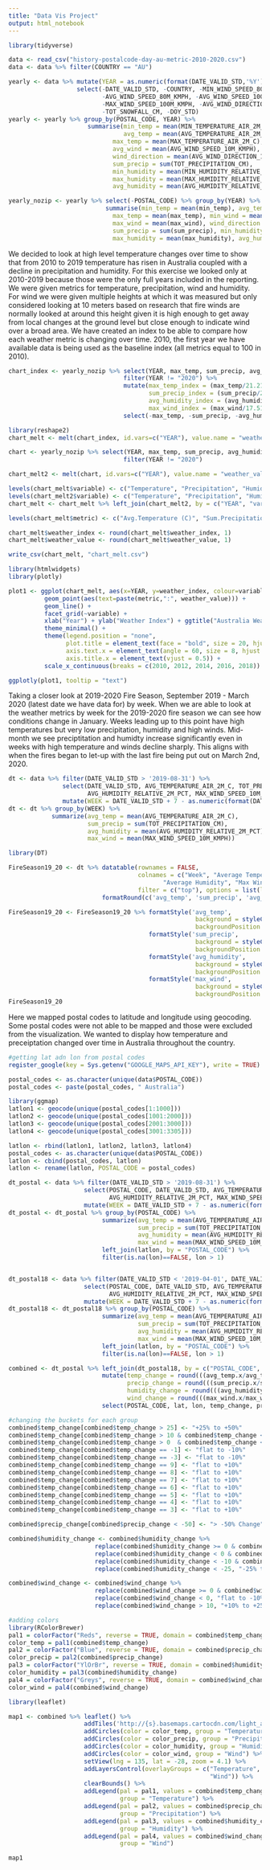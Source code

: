 ```yaml
---
title: "Data Vis Project"
output: html_notebook
---
```


```r
library(tidyverse)

data <- read_csv("history-postalcode-day-au-metric-2010-2020.csv")
data <- data %>% filter(COUNTRY == "AU")
```

```R
yearly <- data %>% mutate(YEAR = as.numeric(format(DATE_VALID_STD,'%Y'))) %>%
                   select(-DATE_VALID_STD, -COUNTRY, -MIN_WIND_SPEED_80M_KMPH, -MIN_WIND_SPEED_100M_KMPH, 
                          -AVG_WIND_SPEED_80M_KMPH, -AVG_WIND_SPEED_100M_KMPH, -MAX_WIND_SPEED_80M_KMPH, 
                          -MAX_WIND_SPEED_100M_KMPH, -AVG_WIND_DIRECTION_80M_DEG, -AVG_WIND_DIRECTION_100M_DEG, 
                          -TOT_SNOWFALL_CM, -DOY_STD) 
yearly <- yearly %>% group_by(POSTAL_CODE, YEAR) %>% 
                      summarise(min_temp = mean(MIN_TEMPERATURE_AIR_2M_C), 
                                avg_temp = mean(AVG_TEMPERATURE_AIR_2M_C), 
                             max_temp = mean(MAX_TEMPERATURE_AIR_2M_C), min_wind = mean(MIN_WIND_SPEED_10M_KMPH), 
                             avg_wind = mean(AVG_WIND_SPEED_10M_KMPH), max_wind = mean(MAX_WIND_SPEED_10M_KMPH), 
                             wind_direction = mean(AVG_WIND_DIRECTION_10M_DEG), 
                             sum_precip = sum(TOT_PRECIPITATION_CM), 
                             min_humidity = mean(MIN_HUMIDITY_RELATIVE_2M_PCT), 
                             max_humidity = mean(MAX_HUMIDITY_RELATIVE_2M_PCT), 
                             avg_humidity = mean(AVG_HUMIDITY_RELATIVE_2M_PCT))

yearly_nozip <- yearly %>% select(-POSTAL_CODE) %>% group_by(YEAR) %>%
                           summarise(min_temp = mean(min_temp), avg_temp = mean(avg_temp), 
                             max_temp = mean(max_temp), min_wind = mean(min_wind), avg_wind = mean(avg_wind), 
                             max_wind = mean(max_wind), wind_direction = mean(wind_direction), 
                             sum_precip = sum(sum_precip), min_humidity = mean(min_humidity), 
                             max_humidity = mean(max_humidity), avg_humidity = mean(avg_humidity))
```

We decided to look at high level temperature changes over time to show that from 2010 to 2019 temperature has risen in Australia coupled with a decline in precipitation and humidity. For this exercise we looked only at 2010-2019 because those were the only full years included in the reporting. We were given metrics for temperature, precipitation, wind and humidity. For wind we were given multiple heights at which it was measured but only considered looking at 10 meters based on research that fire winds are normally looked at around this height given it is high enough to get away from local changes at the ground level but close enough to indicate wind over a broad area. We have created an index to be able to compare how each weather metric is changing over time. 2010, the first year we have available data is being used as the baseline index (all metrics equal to 100 in 2010). 

```R
chart_index <- yearly_nozip %>% select(YEAR, max_temp, sum_precip, avg_humidity, max_wind) %>%
                                filter(YEAR != "2020") %>% 
                                mutate(max_temp_index = (max_temp/21.21211*100), 
                                       sum_precip_index = (sum_precip/245051.56*100), 
                                       avg_humidity_index = (avg_humidity/71.07044*100), 
                                       max_wind_index = (max_wind/17.51735*100)) %>%
                                select(-max_temp, -sum_precip, -avg_humidity, -max_wind)
```

```R
library(reshape2)
chart_melt <- melt(chart_index, id.vars=c("YEAR"), value.name = "weather_index")

chart <- yearly_nozip %>% select(YEAR, max_temp, sum_precip, avg_humidity, max_wind) %>%
                                filter(YEAR != "2020")

chart_melt2 <- melt(chart, id.vars=c("YEAR"), value.name = "weather_value")

levels(chart_melt$variable) <- c("Temperature", "Precipitation", "Humidity", "Wind")
levels(chart_melt2$variable) <- c("Temperature", "Precipitation", "Humidity", "Wind")
chart_melt <- chart_melt %>% left_join(chart_melt2, by = c("YEAR", "variable")) %>% mutate(metric = variable)

levels(chart_melt$metric) <- c("Avg.Temperature (C)", "Sum.Precipitation (mm)", "Avg.Humidity", "Max.Wind (m/s)")

chart_melt$weather_index <- round(chart_melt$weather_index, 1)
chart_melt$weather_value <- round(chart_melt$weather_value, 1)

write_csv(chart_melt, "chart_melt.csv")
```

```R
library(htmlwidgets)
library(plotly)

plot1 <- ggplot(chart_melt, aes(x=YEAR, y=weather_index, colour=variable)) +
          geom_point(aes(text=paste(metric,":", weather_value))) +
          geom_line() +
          facet_grid(~variable) +
          xlab("Year") + ylab("Weather Index") + ggtitle("Australia Weather Metrics 2010-2019") + 
          theme_minimal() +
          theme(legend.position = "none",
                plot.title = element_text(face = "bold", size = 20, hjust = 0.5), 
                axis.text.x = element_text(angle = 60, size = 8, hjust = 10),
                axis.title.x = element_text(vjust = 0.5)) +
          scale_x_continuous(breaks = c(2010, 2012, 2014, 2016, 2018))

ggplotly(plot1, tooltip = "text")
```

Taking a closer look at 2019-2020 Fire Season, September 2019 - March 2020 (latest date we have data for) by week. When we are able to look at the weather metrics by week for the 2019-2020 fire season we can see how conditions change in January. Weeks leading up to this point have high temperatures but very low precipitation, humidity and high winds. Mid-month we see preciptitation and humidty increase significantly even in weeks with high temperature and winds decline sharply. This aligns with when the fires began to let-up with the last fire being put out on March 2nd, 2020. 

```R
dt <- data %>% filter(DATE_VALID_STD > '2019-08-31') %>% 
               select(DATE_VALID_STD, AVG_TEMPERATURE_AIR_2M_C, TOT_PRECIPITATION_CM, 
                      AVG_HUMIDITY_RELATIVE_2M_PCT, MAX_WIND_SPEED_10M_KMPH) %>%
               mutate(WEEK = DATE_VALID_STD + 7 - as.numeric(format(DATE_VALID_STD, format = "%u")))
dt <- dt %>% group_by(WEEK) %>% 
            summarize(avg_temp = mean(AVG_TEMPERATURE_AIR_2M_C), 
                      sum_precip = sum(TOT_PRECIPITATION_CM), 
                      avg_humidity = mean(AVG_HUMIDITY_RELATIVE_2M_PCT), 
                      max_wind = mean(MAX_WIND_SPEED_10M_KMPH))
```

```R
library(DT)

FireSeason19_20 <- dt %>% datatable(rownames = FALSE, 
                                    colnames = c("Week", "Average Temperature (C)", "Total Precipitation (mm)", 
                                           "Average Humidity", "Max Wind (m/s)"),
                                    filter = c("top"), options = list(language = list(sSearch = "Filter:"))) %>%
                          formatRound(c('avg_temp', 'sum_precip', 'avg_humidity', 'max_wind'), 0)

FireSeason19_20 <- FireSeason19_20 %>% formatStyle('avg_temp',
                                                    background = styleColorBar(dt$avg_temp, 'tomato'),
                                                    backgroundPosition = 'right') %>%
                                       formatStyle('sum_precip',
                                                    background = styleColorBar(dt$sum_precip, 'lightblue'),
                                                    backgroundPosition = 'right') %>%
                                       formatStyle('avg_humidity',
                                                    background = styleColorBar(dt$avg_humidity, 'navajowhite'),
                                                    backgroundPosition = 'right') %>%
                                       formatStyle('max_wind',
                                                    background = styleColorBar(dt$max_wind, 'lightgrey'),
                                                    backgroundPosition = 'right')
FireSeason19_20
```

Here we mapped postal codes to latitude and longitude using geocoding. Some postal codes were not able to be mapped and those were excluded from the visualization. We wanted to display how temperature and preceiptation changed over time in Australia throughout the country. 

```R
#getting lat adn lon from postal codes
register_google(key = Sys.getenv("GOOGLE_MAPS_API_KEY"), write = TRUE)

postal_codes <- as.character(unique(data$POSTAL_CODE))
postal_codes <- paste(postal_codes, " Australia")

library(ggmap)
latlon1 <- geocode(unique(postal_codes[1:1000]))
latlon2 <- geocode(unique(postal_codes[1001:2000]))
latlon3 <- geocode(unique(postal_codes[2001:3000]))
latlon4 <- geocode(unique(postal_codes[3001:3305]))

latlon <- rbind(latlon1, latlon2, latlon3, latlon4)
postal_codes <- as.character(unique(data$POSTAL_CODE))
latlon <- cbind(postal_codes, latlon)
latlon <- rename(latlon, POSTAL_CODE = postal_codes)
```

```R
dt_postal <- data %>% filter(DATE_VALID_STD > '2019-08-31') %>% 
                     select(POSTAL_CODE, DATE_VALID_STD, AVG_TEMPERATURE_AIR_2M_C, TOT_PRECIPITATION_CM, 
                            AVG_HUMIDITY_RELATIVE_2M_PCT, MAX_WIND_SPEED_10M_KMPH) %>%
                     mutate(WEEK = DATE_VALID_STD + 7 - as.numeric(format(DATE_VALID_STD, format = "%u")))
dt_postal <- dt_postal %>% group_by(POSTAL_CODE) %>% 
                          summarize(avg_temp = mean(AVG_TEMPERATURE_AIR_2M_C), 
                                    sum_precip = sum(TOT_PRECIPITATION_CM), 
                                    avg_humidity = mean(AVG_HUMIDITY_RELATIVE_2M_PCT), 
                                    max_wind = mean(MAX_WIND_SPEED_10M_KMPH)) %>%
                          left_join(latlon, by = "POSTAL_CODE") %>%
                          filter(is.na(lon)==FALSE, lon > 1)


dt_postal18 <- data %>% filter(DATE_VALID_STD < '2019-04-01', DATE_VALID_STD < '2018-08-31') %>% 
                     select(POSTAL_CODE, DATE_VALID_STD, AVG_TEMPERATURE_AIR_2M_C, TOT_PRECIPITATION_CM, 
                            AVG_HUMIDITY_RELATIVE_2M_PCT, MAX_WIND_SPEED_10M_KMPH) %>%
                     mutate(WEEK = DATE_VALID_STD + 7 - as.numeric(format(DATE_VALID_STD, format = "%u")))
dt_postal18 <- dt_postal18 %>% group_by(POSTAL_CODE) %>% 
                          summarize(avg_temp = mean(AVG_TEMPERATURE_AIR_2M_C), 
                                    sum_precip = sum(TOT_PRECIPITATION_CM), 
                                    avg_humidity = mean(AVG_HUMIDITY_RELATIVE_2M_PCT), 
                                    max_wind = mean(MAX_WIND_SPEED_10M_KMPH)) %>%
                          left_join(latlon, by = "POSTAL_CODE") %>%
                          filter(is.na(lon)==FALSE, lon > 1)

combined <- dt_postal %>% left_join(dt_postal18, by = c("POSTAL_CODE", "lat", "lon")) %>%
                          mutate(temp_change = round(((avg_temp.x/avg_temp.y - 1)*100), 0), 
                                 precip_change = round(((sum_precip.x/sum_precip.y - 1)*100), 0), 
                                 humidity_change = round(((avg_humidity.x/avg_humidity.y - 1)*100), 0), 
                                 wind_change = round(((max_wind.x/max_wind.y - 1)*100), 0)) %>%
                          select(POSTAL_CODE, lat, lon, temp_change, precip_change, humidity_change, wind_change)
```

```R
#changing the buckets for each group
combined$temp_change[combined$temp_change > 25] <- "+25% to +50%"
combined$temp_change[combined$temp_change > 10 & combined$temp_change <= 25] <- "+10% to +25%"
combined$temp_change[combined$temp_change > 0  & combined$temp_change <= 10] <- "flat to +10%"
combined$temp_change[combined$temp_change == -1] <- "flat to -10%"
combined$temp_change[combined$temp_change == -3] <- "flat to -10%"
combined$temp_change[combined$temp_change == 9] <- "flat to +10%"
combined$temp_change[combined$temp_change == 8] <- "flat to +10%"
combined$temp_change[combined$temp_change == 7] <- "flat to +10%"
combined$temp_change[combined$temp_change == 6] <- "flat to +10%"
combined$temp_change[combined$temp_change == 5] <- "flat to +10%"
combined$temp_change[combined$temp_change == 4] <- "flat to +10%"
combined$temp_change[combined$temp_change == 3] <- "flat to +10%"

combined$precip_change[combined$precip_change < -50] <- "> -50% Change"

combined$humidity_change <- combined$humidity_change %>%
                        replace(combined$humidity_change >= 0 & combined$humidity_change <= 10, "flat to +10%") %>%
                        replace(combined$humidity_change < 0 & combined$humidity_change >= -10, "flat to -10%") %>%
                        replace(combined$humidity_change < -10 & combined$humidity_change >= -25, "-10% to -25%") %>%
                        replace(combined$humidity_change < -25, "-25% to -50%")

combined$wind_change <- combined$wind_change %>%
                        replace(combined$wind_change >= 0 & combined$wind_change <= 10, "flat to +10%") %>%
                        replace(combined$wind_change < 0, "flat to -10%") %>%
                        replace(combined$wind_change > 10, "+10% to +25%")

#adding colors
library(RColorBrewer)
pal1 = colorFactor("Reds", reverse = TRUE, domain = combined$temp_change)
color_temp = pal1(combined$temp_change)
pal2 = colorFactor("Blue", reverse = TRUE, domain = combined$precip_change)
color_precip = pal2(combined$precip_change)
pal3 = colorFactor("YlOrBr", reverse = TRUE, domain = combined$humidity_change)
color_humidity = pal3(combined$humidity_change)
pal4 = colorFactor("Greys", reverse = TRUE, domain = combined$wind_change)
color_wind = pal4(combined$wind_change)
```


```R
library(leaflet)

map1 <- combined %>% leaflet() %>% 
                     addTiles('http://{s}.basemaps.cartocdn.com/light_all/{z}/{x}/{y}.png') %>% 
                     addCircles(color = color_temp, group = "Temperature") %>%
                     addCircles(color = color_precip, group = "Precipitation") %>%
                     addCircles(color = color_humidity, group = "Humidity") %>%
                     addCircles(color = color_wind, group = "Wind") %>%
                     setView(lng = 135, lat = -28, zoom = 4.1) %>%
                     addLayersControl(overlayGroups = c("Temperature", "Precipitation", "Humidity", 
                                                        "Wind")) %>%
                     clearBounds() %>%
                     addLegend(pal = pal1, values = combined$temp_change, title = "Temperature % Change", 
                               group = "Temperature") %>%
                     addLegend(pal = pal2, values = combined$precip_change, title = "Precipitation % Change", 
                               group = "Precipitation") %>%
                     addLegend(pal = pal3, values = combined$humidity_change, title = "Humidty % Change", 
                               group = "Humidity") %>%
                     addLegend(pal = pal4, values = combined$wind_change, title = "Wind % Change", 
                               group = "Wind")

map1

```

```R

```





